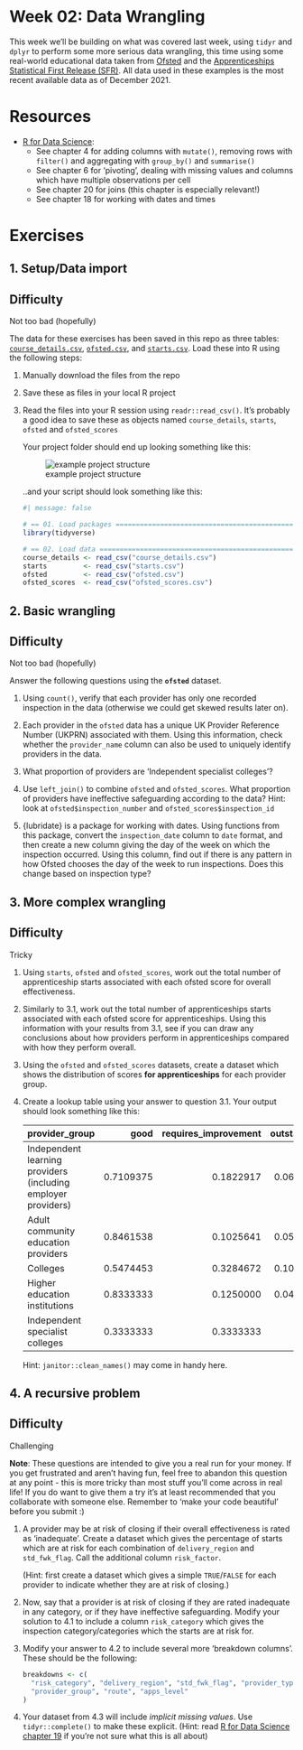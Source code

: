 <!-- Please edit README.Rmd - not README.md -->

# Week 02: Data Wrangling

This week we'll be building on what was covered last week, using `tidyr`
and `dplyr` to perform some more serious data wrangling, this time using
some real-world educational data taken from
[Ofsted](https://www.gov.uk/government/statistics/further-education-and-skills-inspections-and-outcomes-as-at-31-august-2021)
and the [Apprenticeships Statistical First Release
(SFR)](https://explore-education-statistics.service.gov.uk/find-statistics/apprenticeships-and-traineeships/2020-21#dataDownloads-1).
All data used in these examples is the most recent available data as of
December 2021.

# Resources

-   [R for Data Science](https://r4ds.hadley.nz/data-transform.html):
    -   See chapter 4 for adding columns with `mutate()`, removing rows
        with `filter()` and aggregating with `group_by()` and
        `summarise()`
    -   See chapter 6 for 'pivoting', dealing with missing values and
        columns which have multiple observations per cell
    -   See chapter 20 for joins (this chapter is especially relevant!)
    -   See chapter 18 for working with dates and times

# Exercises

## 1. Setup/Data import

::: callout-note
## Difficulty

Not too bad (hopefully)
:::

The data for these exercises has been saved in this repo as three
tables: [`course_details.csv`](course_details.csv),
[`ofsted.csv`](ofsted.csv), and [`starts.csv`](starts.csv). Load these
into R using the following steps:

1.  Manually download the files from the repo

2.  Save these as files in your local R project

3.  Read the files into your R session using `readr::read_csv()`. It's
    probably a good idea to save these as objects named
    `course_details`, `starts`, `ofsted` and `ofsted_scores`

    Your project folder should end up looking something like this:

    ![example project
    structure](project-structure-example.jpg "example project structure")

    ..and your script should look something like this:

    ```r
    #| message: false

    # == 01. Load packages =========================================================
    library(tidyverse)

    # == 02. Load data =============================================================
    course_details <- read_csv("course_details.csv")
    starts         <- read_csv("starts.csv")
    ofsted         <- read_csv("ofsted.csv")
    ofsted_scores  <- read_csv("ofsted_scores.csv")
    ```

## 2. Basic wrangling

::: callout-note
## Difficulty

Not too bad (hopefully)
:::

Answer the following questions using the **`ofsted`** dataset.

1.  Using `count()`, verify that each provider has only one recorded
    inspection in the data (otherwise we could get skewed results later
    on).

2.  Each provider in the `ofsted` data has a unique UK Provider
    Reference Number (UKPRN) associated with them. Using this
    information, check whether the `provider_name` column can also be
    used to uniquely identify providers in the data.

3.  What proportion of providers are 'Independent specialist colleges'?

4.  Use `left_join()` to combine `ofsted` and `ofsted_scores`. What
    proportion of providers have ineffective safeguarding according to
    the data? Hint: look at `ofsted$inspection_number` and
    `ofsted_scores$inspection_id`

5.  {lubridate} is a package for working with dates. Using functions
    from this package, convert the `inspection_date` column to `date`
    format, and then create a new column giving the day of the week on
    which the inspection occurred. Using this column, find out if there
    is any pattern in how Ofsted chooses the day of the week to run
    inspections. Does this change based on inspection type?

## 3. More complex wrangling

::: callout-note
## Difficulty

Tricky
:::

1.  Using `starts`, `ofsted` and `ofsted_scores`, work out the total
    number of apprenticeship starts associated with each ofsted score
    for overall effectiveness.

2.  Similarly to 3.1, work out the total number of apprenticeships
    starts associated with each ofsted score for apprenticeships. Using
    this information with your results from 3.1, see if you can draw any
    conclusions about how providers perform in apprenticeships compared
    with how they perform overall.

3.  Using the `ofsted` and `ofsted_scores` datasets, create a dataset
    which shows the distribution of scores **for apprenticeships** for each
    provider group.

4.  Create a lookup table using your answer to question 3.1. Your output
    should look something like this:
    
    |provider_group                                                |      good| requires_improvement| outstanding| inadequate|
    |:-------------------------------------------------------------|---------:|--------------------:|-----------:|----------:|
    |Independent learning providers (including employer providers) | 0.7109375|            0.1822917|   0.0677083|  0.0390625|
    |Adult community education providers                           | 0.8461538|            0.1025641|   0.0512821|         NA|
    |Colleges                                                      | 0.5474453|            0.3284672|   0.1094891|  0.0145985|
    |Higher education institutions                                 | 0.8333333|            0.1250000|   0.0416667|         NA|
    |Independent specialist colleges                               | 0.3333333|            0.3333333|          NA|  0.3333333|

    Hint: `janitor::clean_names()` may come in handy here.

## 4. A recursive problem

::: callout-note
## Difficulty

Challenging
:::

**Note**: These questions are intended to give you a real run for your
money. If you get frustrated and aren't having fun, feel free to abandon
this question at any point - this is more tricky than most stuff you'll
come across in real life! If you do want to give them a try it's at
least recommended that you collaborate with someone else. Remember to
'make your code beautiful' before you submit :)

1.  A provider may be at risk of closing if their overall effectiveness
    is rated as 'inadequate'. Create a dataset which gives the
    percentage of starts which are at risk for each combination of
    `delivery_region` and `std_fwk_flag`. Call the additional column
    `risk_factor`.
    
    (Hint: first create a dataset which gives a simple `TRUE`/`FALSE` for
    each provider to indicate whether they are at risk of closing.)

2.  Now, say that a provider is at risk of closing if they are rated
    inadequate in any category, or if they have ineffective
    safeguarding. Modify your solution to 4.1 to include a column
    `risk_category` which gives the inspection category/categories which
    the starts are at risk for.

3.  Modify your answer to 4.2 to include several more 'breakdown
    columns'. These should be the following:

    ```r
    breakdowns <- c(
      "risk_category", "delivery_region", "std_fwk_flag", "provider_type", 
      "provider_group", "route", "apps_level"
    )
    ```

4.  Your dataset from 4.3 will include *implicit missing values*. Use
    `tidyr::complete()` to make these explicit. (Hint: read [R for Data
    Science chapter
    19](https://r4ds.hadley.nz/missing-values.html)
    if you're not sure what this is all about)